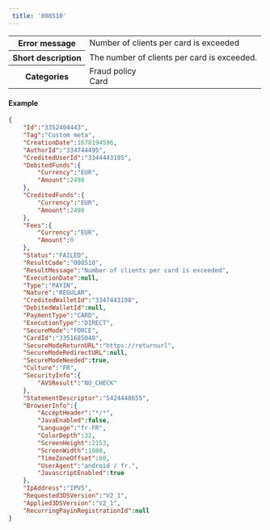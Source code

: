 ---  
 title: '008510'  
---  
  
<table>
    <tbody>
        <tr>
            <th class="header"><strong>Error message</strong></th>
            <td class="content">Number of clients per card is exceeded</td>
        </tr>
        <tr>
            <th class="header"><strong>Short description</strong></th>
            <td class="content">The number of clients per card is exceeded.</td>
        </tr>
        <tr>
            <th class="header"><strong>Categories</strong></th>
            <td class="content">  
<div class="label">Fraud policy</div>  
<div class="label">Card</div>
</td>
        </tr>
    </tbody>
</table>  

#### Example  
```json API Response
{
    "Id":"3352404443",
    "Tag":"Custom meta",
    "CreationDate":1678194596,
    "AuthorId":"334744495",
    "CreditedUserId":"3344443195",
    "DebitedFunds":{
        "Currency":"EUR",
        "Amount":2498
    },
    "CreditedFunds":{
        "Currency":"EUR",
        "Amount":2498
    },
    "Fees":{
        "Currency":"EUR",
        "Amount":0
    },
    "Status":"FAILED",
    "ResultCode":"008510",
    "ResultMessage":"Number of clients per card is exceeded",
    "ExecutionDate":null,
    "Type":"PAYIN",
    "Nature":"REGULAR",
    "CreditedWalletId":"3347443198",
    "DebitedWalletId":null,
    "PaymentType":"CARD",
    "ExecutionType":"DIRECT",
    "SecureMode":"FORCE",
    "CardId":"3351685040",
    "SecureModeReturnURL":"https://returnurl",
    "SecureModeRedirectURL":null,
    "SecureModeNeeded":true,
    "Culture":"FR",
    "SecurityInfo":{
        "AVSResult":"NO_CHECK"
    },
    "StatementDescriptor":"5424448655",
    "BrowserInfo":{
        "AcceptHeader":"*/*",
        "JavaEnabled":false,
        "Language":"fr-FR",
        "ColorDepth":32,
        "ScreenHeight":2153,
        "ScreenWidth":1080,
        "TimeZoneOffset":60,
        "UserAgent":"android / fr.",
        "JavascriptEnabled":true
    },
    "IpAddress":"IPV5",
    "Requested3DSVersion":"V2_1",
    "Applied3DSVersion":"V2_1",
    "RecurringPayinRegistrationId":null
}
```